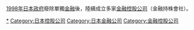 [[1998年|1998年]][[日本政府|日本政府]]廢除單獨[[金融|金融]]後，陸續成立多家[[金融控股公司|金融控股公司]]（金融持株會社）。

[[Category:日本企業集團|*]]
[[Category:日本控股公司|Category:日本控股公司]]
[[Category:日本金融公司|Category:日本金融公司]]
[[Category:金融控股公司|Category:金融控股公司]]